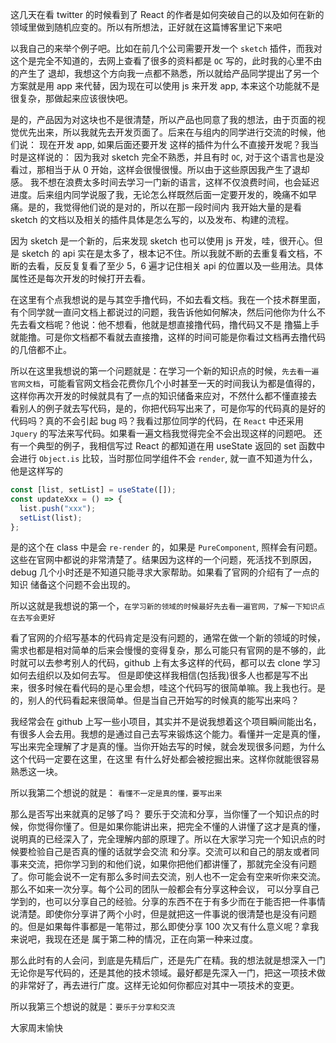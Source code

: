 这几天在看 twitter 的时候看到了 React 的作者是如何突破自己的以及如何在新的领域里做到随机应变的。所以有所想法，正好就在这篇博客里记下来吧

以我自己的来举个例子吧。比如在前几个公司需要开发一个 `sketch` 插件，而我对这个是完全不知道的，去网上查看了很多的资料都是 `OC` 写的，此时我的心里不由的产生了
退却，我想这个方向我一点都不熟悉，所以就给产品同学提出了另一个方案就是用 app 来代替，因为现在可以使用 js 来开发 app, 本来这个功能就不是很复杂，那做起来应该很快吧。

是的，产品因为对这块也不是很清楚，所以产品也同意了我的想法，由于页面的视觉优先出来，所以我就先去开发页面了。后来在与组内的同学进行交流的时候，他们说： 现在开发 app, 如果后面还要开发
这样的插件为什么不直接开发呢？我当时是这样说的： 因为我对 sketch 完全不熟悉，并且有时 `OC`, 对于这个语言也是没看过，那相当于从 0 开始，这样会很慢很慢。所以由于这些原因我产生了退却感。
我不想在浪费太多时间去学习一门新的语言，这样不仅浪费时间，也会延迟进度。后来组内同学说服了我，无论怎么样既然后面一定要开发的，晚痛不如早痛。是的，我觉得他们说的是对的，所以在那一段时间内
我开始大量的是看 sketch 的文档以及相关的插件具体是怎么写的，以及发布、构建的流程。

因为 sketch 是一个新的，后来发现 sketch 也可以使用 js 开发，哇，很开心。但是 sketch 的 api 实在是太多了，根本记不住。所以我就不断的去重复看文档，不断的去看，反反复复看了至少 5，6 遍才记住相关
api 的位置以及一些用法。具体属性还是每次开发的时候打开去看。

在这里有个点我想说的是与其空手撸代码，不如去看文档。我在一个技术群里面，有个同学就一直问文档上都说过的问题，我告诉他如何解决，然后问他你为什么不先去看文档呢？他说：他不想看，他就是想直接撸代码，撸代码又不是
撸猫上手就能撸。可是你文档都不看就去直接撸，这样的时间可能是你看过文档再去撸代码的几倍都不止。

所以在这里我想说的第一个问题就是：在学习一个新的知识点的时候，`先去看一遍官网文档`，可能看官网文档会花费你几个小时甚至一天的时间我认为都是值得的，这样你再次开发的时候就具有了一点的知识储备来应对，不然什么都不懂直接去
看别人的例子就去写代码，是的，你把代码写出来了，可是你写的代码真的是好的代码吗？真的不会引起 bug 吗？我看过那位同学的代码，在 `React` 中还采用 `Jquery` 的写法来写代码。如果看一遍文档我觉得完全不会出现这样的问题吧。
还有一个典型的例子，我相信写过 React 的都知道在用 useState 返回的 set 函数中会进行 `Object.is` 比较，当时那位同学组件不会 `render`, 就一直不知道为什么，他是这样写的

```js
const [list, setList] = useState([]);
const updateXxx = () => {
  list.push("xxx");
  setList(list);
};
```

是的这个在 class 中是会 `re-render` 的，如果是 `PureComponent`, 照样会有问题。这些在官网中都说的非常清楚了。结果因为这样的一个问题，死活找不到原因， debug 几个小时还是不知道只能寻求大家帮助。如果看了官网的介绍有了一点的知识
储备这个问题不会出现的。

所以这就是我想说的第一个，`在学习新的领域的时候最好先去看一遍官网，了解一下知识点在去写会更好`

看了官网的介绍写基本的代码肯定是没有问题的，通常在做一个新的领域的时候，需求也都是相对简单的后来会慢慢的变得复杂，那么可能只有官网的是不够的，此时就可以去参考别人的代码，github 上有太多这样的代码，都可以去 clone 学习如何去组织以及如何去写。
但是即使这样我相信(包括我)很多人也都是写不出来，很多时候在看代码的是心里会想，哇这个代码写的很简单嘛。我上我也行。是的，别人的代码看起来很简单。但是当自己开始写的时候真的能写出来吗？

我经常会在 github 上写一些小项目，其实并不是说我想着这个项目瞬间能出名，有很多人会去用。我想的是通过自己去写来锻炼这个能力。看懂并一定是真的懂，写出来完全理解了才是真的懂。当你开始去写的时候，就会发现很多问题，为什么这个代码一定要在这里，在这里
有什么好处都会被挖掘出来。这样你就能很容易熟悉这一块。

所以我第二个想说的就是： `看懂不一定是真的懂，要写出来`

那么是否写出来就真的足够了吗？ 要乐于交流和分享，当你懂了一个知识点的时候，你觉得你懂了。但是如果你能讲出来，把完全不懂的人讲懂了这才是真的懂，说明真的已经深入了，完全理解内部的原理了。所以在大家学习完一个知识点的时候要检验自己是否真的懂的话就学会交流
和分享。交流可以和自己的朋友或者同事来交流，把你学习到的和他们说，如果你把他们都讲懂了，那就完全没有问题了。你可能会说不一定有那么多时间去交流，别人也不一定会有空来听你来交流。那么不如来一次分享。每个公司的团队一般都会有分享这种会议，
可以分享自己学到的，也可以分享自己的经验。分享的东西不在于有多少而在于能否把一件事情说清楚。即使你分享讲了两个小时，但是就把这一件事说的很清楚也是没有问题的。但是如果每件事都是一笔带过，那么即使分享 100 次又有什么意义呢？拿我来说吧，我现在还是
属于第二种的情况，正在向第一种来过度。

那么此时有的人会问，到底是先精后广，还是先广在精。我的想法就是想深入一门无论你是写代码的，还是其他的技术领域。最好都是先深入一门，把这一项技术做的非常好了，再去进行广度。这样无论如何你都应对其中一项技术的变更。

所以我第三个想说的就是：`要乐于分享和交流`

大家周末愉快
